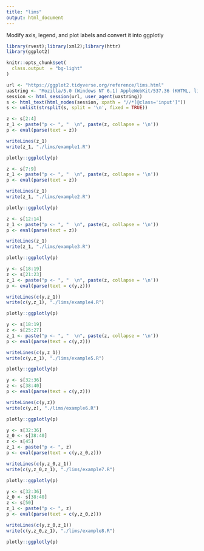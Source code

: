 ```yaml
---
title: "lims"
output: html_document
---
```


Modify axis, legend, and plot labels and convert it into ggplotly

```r
library(rvest);library(xml2);library(httr)
library(ggplot2)

knitr::opts_chunk$set(
  class.output  = "bg-light"
)
```

```r
url <- "https://ggplot2.tidyverse.org/reference/lims.html"
uastring <- "Mozilla/5.0 (Windows NT 6.1) AppleWebKit/537.36 (KHTML, like Gecko) Chrome/88.0.4324.190 Safari/537.36"
session <- html_session(url, user_agent(uastring))
s <- html_text(html_nodes(session, xpath = "//*[@class='input']"))
s <- unlist(strsplit(s, split = '\n', fixed = TRUE))
```

```r
z <- s[2:4]
z_1 <- paste("p <- ", "  \n", paste(z, collapse = '\n'))
p <- eval(parse(text = z))
```

```r
writeLines(z_1)
write(z_1, "./lims/example1.R")
```

```r
plotly::ggplotly(p)
```

```r
z <- s[7:9]
z_1 <- paste("p <- ", "  \n", paste(z, collapse = '\n'))
p <- eval(parse(text = z))
```

```r
writeLines(z_1)
write(z_1, "./lims/example2.R")
```

```r
plotly::ggplotly(p)
```

```r
z <- s[12:14]
z_1 <- paste("p <- ", "  \n", paste(z, collapse = '\n'))
p <- eval(parse(text = z))
```

```r
writeLines(z_1)
write(z_1, "./lims/example3.R")
```

```r
plotly::ggplotly(p)
```

```r
y <- s[18:19]
z <- s[21:23]
z_1 <- paste("p <- ", "  \n", paste(z, collapse = '\n'))
p <- eval(parse(text = c(y,z)))
```

```r
writeLines(c(y,z_1))
write(c(y,z_1), "./lims/example4.R")
```

```r
plotly::ggplotly(p)
```

```r
y <- s[18:19]
z <- s[25:27]
z_1 <- paste("p <- ", "  \n", paste(z, collapse = '\n'))
p <- eval(parse(text = c(y,z)))
```

```r
writeLines(c(y,z_1))
write(c(y,z_1), "./lims/example5.R")
```

```r
plotly::ggplotly(p)
```

```r
y <- s[32:36]
z <- s[38:40]
p <- eval(parse(text = c(y,z)))
```

```r
writeLines(c(y,z))
write(c(y,z), "./lims/example6.R")
```

```r
plotly::ggplotly(p)
```

```r
y <- s[32:36]
z_0 <- s[38:40]
z <- s[45]
z_1 <- paste("p <- ", z)
p <- eval(parse(text = c(y,z_0,z)))
```

```r
writeLines(c(y,z_0,z_1))
write(c(y,z_0,z_1), "./lims/example7.R")
```

```r
plotly::ggplotly(p)
```

```r
y <- s[32:36]
z_0 <- s[38:40]
z <- s[50]
z_1 <- paste("p <- ", z)
p <- eval(parse(text = c(y,z_0,z)))
```

```r
writeLines(c(y,z_0,z_1))
write(c(y,z_0,z_1), "./lims/example8.R")
```

```r
plotly::ggplotly(p)
```



